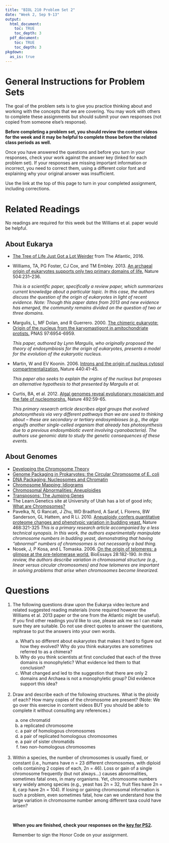 ```yaml
---
title: "BIOL 210 Problem Set 2"
date: "Week 2, Sep 9-13"
output: 
  html_document:
    toc: TRUE
    toc_depth: 3
  pdf_document:
    toc: TRUE
    toc_depth: 3
pkgdown:
  as_is: true
---
```

# General Instructions for Problem Sets

The goal of the problem sets is to give you practice thinking about and working with the concepts that we are covering. You may work with others to complete these assignments but should submit your own responses (not copied from someone else's response). 

<b>Before completing a problem set, you should review the content videos for the week and it may be helpful to complete those before the related class periods as well.</b>

Once you have answered the questions and before you turn in your responses, check your work against the answer key (linked for each problem set). If your responses are missing important information or incorrect, you need to correct them, using a different color font and explaining why your original answer was insufficient.

Use the link at the top of this page to turn in your completed assignment, including corrections.

# Related Readings

No readings are required for this week but the Williams et al. paper would be helpful.

## About Eukarya

* [The Tree of Life Just Got a Lot Weirder](https://drive.google.com/file/d/1HROuam8uUM4PCf8D11YdpHpPJndX9VWV/view?usp=drive_link) from The Atlantic, 2016.
* Williams, TA, PG Foster, CJ Cox, and TM Embley. 2013. [An archaeal origin of eukaryotes supports only two primary domains of life.](https://www.nature.com/articles/nature12779) Nature 504:231–236.
    
   <i>This is a scientific paper, specifically a review paper, which summarizes current knowledge about a particular topic. In this case, the authors discuss the question of the origin of eukaryotes in light of recent evidence. Note: Though this paper dates from 2013 and new evidence has emerged, the community remains divided on the question of two or three domains.</i>
    
* Margulis, L, MF Dolan, and R Guerrero. 2000. [The chimeric eukaryote: Origin of the nucleus from the karyomastigont in amitochondriate protists.](https://www.pnas.org/doi/full/10.1073/pnas.97.13.6954) PNAS 97:6954-6959. 

    <i>This paper, authored by Lynn Margulis, who originally proposed the theory of endosymbiosis for the origin of eukaryotes, presents a model for the evolution of the eukaryotic nucleus.</i>

* Martin, W and EV Koonin. 2006. [Introns and the origin of nucleus cytosol compartmentalization.](https://www.nature.com/articles/nature04531) Nature 440:41-45.
    
    <i>This paper also seeks to explain the orgins of the nucleus but proposes an alternative hypothesis to that presented by Margulis et al.</i>
    
* Curtis, BA, et al. 2012. [Algal genomes reveal evolutionary mosaicism and the fate of nucleomorphs.](https://www.nature.com/articles/nature11681) Nature 492:59-65.
    
    <i>This primary research article describes algal groups that evolved photosynthesis via very different pathways than we are used to thinking about -- these are secondary or tertiary endosymbioses (e.g., the alga engulfs another single-celled organism that already has photosynthesis due to a previous endosymbiotic event involving cyanobacteria). The authors use genomic data to study the genetic consequences of these events.</i>

## About Genomes

* [Developing the Chromosome Theory](https://www.nature.com/scitable/topicpage/developing-the-chromosome-theory-164/)
* [Genome Packaging in Prokaryotes: the Circular Chromosome of E. coli](https://www.nature.com/scitable/topicpage/genome-packaging-in-prokaryotes-the-circular-chromosome-9113/)
* [DNA Packaging: Nucleosomes and Chromatin](https://www.nature.com/scitable/topicpage/dna-packaging-nucleosomes-and-chromatin-310/)
* [Chromosome Mapping: Idiograms](https://www.nature.com/scitable/topicpage/chromosome-mapping-idiograms-302/)
* [Chromosomal Abnormalities: Aneuploidies](https://www.nature.com/scitable/topicpage/chromosomal-abnormalities-aneuploidies-290/)
* [Transposons: The Jumping Genes](https://www.nature.com/scitable/topicpage/transposons-the-jumping-genes-518/)
* The Learn.Genetics site at University of Utah has a lot of good info; [What are Chromosomes?]()
* Pavelka, N, G Rancati, J Zhu, WD Bradford, A Saraf, L Florens, BW Sanderson, GL Hattem, and R Li. 2010. [Aneuploidy confers quantitative proteome changes and phenotypic variation in budding yeast.](https://www.nature.com/articles/nature09529) Nature 468:321-325
    <i>This is a primary research article accompanied by a less technical synopsis. In this work, the authors experimentally manipulate chromosome numbers in budding yeast, demonstrating that having “abnormal” numbers of chromosomes is not necessarily a bad thing.</i>
* Nosek, J, P Kosa, and L Tomaska. 2006. [On the origin of telomeres: a glimpse at the pre-telomerase world.](https://onlinelibrary.wiley.com/doi/pdf/10.1002/bies.20355) BioEssays 28:182-190.
    <i>In this review, the authors describe variation in chromosomal structure (e.g., linear versus circular chromosomes) and how telomeres are important in solving problems that arise when chromosomes become linearized.</i>


# Questions

<ol>
<li>The following questions draw upon the Eukarya video lecture and related suggested reading materials (none required however the Williams et al. 2013 paper or the one from the Atlantic might be useful). If you find other readings you’d like to use, please ask me so I can make sure they are suitable. Do not use direct quotes to answer the questions, rephrase to put the answers into your own words.</li>
<ol type="a">
<li>What’s so different about eukaryotes that makes it hard to figure out how they evolved? Why do you think eukaryotes are sometimes referred to as a chimera?</li>
<li>Why do you think scientists at first concluded that each of the three domains is monophyletic? What evidence led them to that conclusion?</li>
<li>What changed and led to the suggestion that there are only 2 domains and Archaea is not a monophyletic group? Did evidence support this idea?</li>
</ol>
<br>
<li>Draw and describe each of the following structures. What is the ploidy of each? How many copies of the chromosome are present? (Note: We go over this exercise in content videos BUT you should be able to complete it without consulting any references.)
</li>
<ol type="a">
<li> one chromatid </li>
<li> a replicated chromosome</li>
<li>a pair of homologous chromosomes</li>
<li>a pair of replicated homologous chromosomes</li>
<li>a pair of sister chromatids</li>
<li>two non-homologous chromosomes</li>
</ol>
<br>
<li>Within a species, the number of chromosomes is usually fixed, or constant (i.e., humans have n = 23 different chromosomes, with diploid cells containing 2 copies of each, 2n = 46). Loss or gain of a single chromosome frequently (but not always...) causes abnormalities, sometimes fatal ones, in many organisms. Yet, chromosome numbers vary widely among species (e.g., yeast has 2n = 32, fruit flies have 2n = 8, carp have 2n = 104). If losing or gaining chromosomal information is such a problem, even sometimes fatal, how can we understand how the large variation in chromosome number among different taxa could have arisen?</li>
<br>

<b>When you are finished, check your responses on the [key for PS2](ps2key.html).</b>

Remember to sign the Honor Code on your assignment.